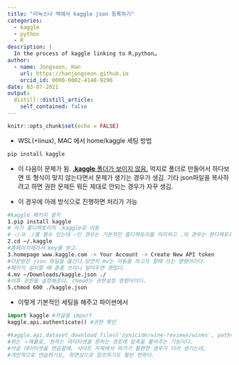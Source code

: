 ```yaml
---
title: "리눅스나 맥에서 kaggle json 등록하기"
categories:
  - kaggle
  - python
  - R
description: |
  In the process of kaggle linking to R,python…
author:
  - name: Jongseon, Han
    url: https://hanjongseon.github.io
    orcid_id: 0000-0002-4148-9290
date: 03-07-2021
output:
  distill::distill_article:
    self_contained: false
---
```



```r
knitr::opts_chunk$set(echo = FALSE)
```

- WSL(+linux), MAC 에서 home/kaggle 세팅 방법


```bash
pip install kaggle
```

- 이 다음이 문제가 됨. <u>**.kaggle** 폴더가 보이지 않음.</u> 억지로 폴더로 만들어서 하다보면 또 형식이 맞지 않는다면서 문제가 생기는 경우가 생김. 기타 json파일을 복사하려고 하면 권한 문제든 뭐든 제대로 안되는 경우가 자꾸 생김.

- 이 경우에 아래 방식으로 진행하면 처리가 가능

```bash
#kaggle 패키지 설치
1.pip install kaggle
# 자기 홈디렉토리의 .kaggle로 이동
# ~/과 ./를 볼수 있는데 ~인 경우는 기본적인 홈디렉토리를 의미하고 .의 경우는 현디렉토리를 의미한다.
2.cd ~/.kaggle
#홈페이지에가서 key를 받고..
3.homepage www.kaggle.com -> Your Account -> Create New API token
#다운받은 json 파일을 옮긴다.당연히 mv는 이동을 하고자 할떄 쓰는 명령어이다.
#패키지 설치할 떄 종종 쓰이니 알아두면 괜찮다.
4.mv ~/Downloads/kaggle.json ./
#이후 권한을 설정해준다. chmod는 권한설정 명령어이다. 
5.chmod 600 ./kaggle.json
```

- 이렇게 기본적인 세팅을 해주고 파이썬에서

```python
import kaggle #카글을 import
kaggle.api.authenticate() #권한 확인

#kaggle.api.dataset_download_files('zynicide/wine-reviews/wines', path='g:/내 드라이브/work/wines', unzip=True)
#위는 ㅅ매플로, 원하는 데이터셋을 원하는 경로에 압축을 풀어주는 기능이다.
#카글 데이터셋을 연습할때, 사이트 자체에서 하기가 불편한 경우가 더러 생기는데, 
#개인적으로 연습하기도, 화면상으로 참조하기도 훨씬 편하다.

```



